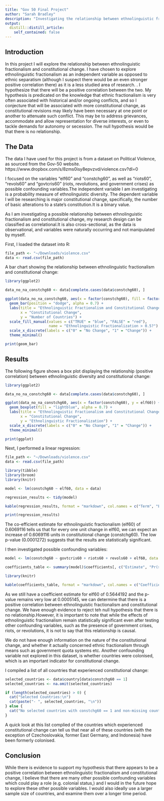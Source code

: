 ```yaml
---
title: "Gov 50 Final Project"
author: "Sarah Bradley"
description: "Investigating the relationship between ethnolinguistic fractionalism and constitutional change"
output:
  distill::distill_article:
    self_contained: false
---
```




## Introduction

In this project I will explore the relationship between ethnolinguistic fractionalism and constitutional change. I have chosen to explore ethnolinguistic fractionalism as an independent variable as opposed to ethnic separatism (although I suspect there would be an even stronger positive correlation there) as it is a less studied area of research. . I hypothesize that there will be a positive correlation between the two. My hypothesis is predicated on the knowledge that ethnic fractionalism is very often associated with historical and/or ongoing conflicts, and so I conjecture that will be associated with more constitutional change, as constitutional revisions may likely have been necessary at one point or another to attenuate such conflict. This may be to address grievances, accommodate and allow representation for diverse interests, or even to tackle demands for autonomy or secession. The null hypothesis would be that there is no relationship.

## The Data
The data I have used for this project is from a dataset on Political Violence, as sourced from the Gov-50 website. https://www.dropbox.com/s/8zms0isy8epvzvd/violence.csv?dl=0

I focused on the variables "elf60" and "constchg60", as well as "riots60", "revols60" and "govtcris60" (riots, revolutions, and government crises) as possible confounding variables.The independent variable I am investigating is a probability measure of ethnolinguistic diversity. The dependent variable I will be researching is major constitutional change, specifically, the number of basic alterations to a state's constitution.It is a binary value. 

As I am investigating a possible relationship between ethnolinguistic fractionalism and constitutional change, my research design can be classified as correlational.It is also cross-sectional, as the data is observational, and variables were naturally occurring and not manipulated by myself. 

First, I loaded the dataset into R:

```r
file_path <- "~/Downloads/violence.csv"
data <- read.csv(file_path)
```

A bar chart showing the relationship between ethnolinguistic fractionalism and constitutional change:

```r
library(ggplot2)

data_no_na_constchg60 <- data[complete.cases(data$constchg60), ]

ggplot(data_no_na_constchg60, aes(x = factor(constchg60), fill = factor(elf60 >= 0.5))) +
  geom_bar(position = "dodge", alpha = 0.7) +
  labs(title = "Ethnolinguistic Fractionalism and Constitutional Change",
       x = "Constitutional Change",
       y = "Number of Countries") +
  scale_fill_manual(values = c("TRUE" = "blue", "FALSE" = "red"), 
                    name = "Ethnolinguistic Fractionalization > 0.5?") +
  scale_x_discrete(labels = c("0" = "No Change", "1" = "Change")) +
  theme_minimal()

print(geom_bar)
```


## Results

The following figure shows a box plot displaying the relationship (positive correlation) between ethnolinguistic diversity and constitutional change:

```r
library(ggplot2)

data_no_na_constchg60 <- data[complete.cases(data$constchg60), ]

ggplot(data_no_na_constchg60, aes(x = factor(constchg60), y = elf60)) +
  geom_boxplot(fill = "lightblue", alpha = 0.7) +
  labs(title = "Ethnolinguistic Fractionalism and Constitutional Change",
       x = "Constitutional Change",
       y = "Ethnolinguistic Fractionalization") +
  scale_x_discrete(labels = c("0" = "No Change", "1" = "Change")) +
  theme_minimal()

print(ggplot)

```

Next, I performed a linear regression:

```r
file_path <- "~/Downloads/violence.csv"
data <- read.csv(file_path)

library(tibble)
library(broom)
library(knitr)

model <- lm(constchg60 ~ elf60, data = data)

regression_results <- tidy(model)

kable(regression_results, format = "markdown", col.names = c("Term", "Estimate", "Std. Error", "t value", "Pr(>|t|)"))

print(regression_results)

```
The co-efficient estimate for ethnolinguistic fractionalism (elf60) of 0.6069116 tells us that for every one unit change in elf60, we can expect an increase of 0.6069116 units in constitutional change (constchg60). The low p-value (0.0001272) suggests that the results are statistically significant. 

I then investigated possible confounding variables:

```r

model <- lm(constchg60 ~ govtcris60 + riots60 + revols60 + elf60, data = data)

coefficients_table <- summary(model)$coefficients[, c("Estimate", "Pr(>|t|)")]

library(knitr)

kable(coefficients_table, format = "markdown", col.names = c("Coefficient", "P-value"))


```

As we still have a coefficient estimate for elf60 of 0.5644192 and the p-value remains very low at 0.0005145, we can determine that there is a positive correlation between ethnolinguistic fractionalism and constitutional change. We have enough evidence to reject teh null hypothesis that there is no relationship.However, it is important to note that while the effects of ethnolinguistic fractionalism remain statistically significant even after testing other confounding variables, such as the presence of government crises, riots, or revolutions, it is not to say that this relationship is causal. 

We do not have enough information on the nature of the constitutional change, and whether it actually concerned ethnic fractionalism through means such as government quota systems etc. Another confounding variable not explored in this dataset, is whether countries were colonised, which is an important indicator for constitutional change. 


I compiled a list of all countries that experienced constitutional change:

```r
selected_countries <- data$country[data$constchg60 == 1]
selected_countries <- na.omit(selected_countries)

if (length(selected_countries) > 0) {
  cat("Selected Countries:\n")
  cat(paste("- ", selected_countries, "\n"))
} else {
  cat("No selected countries with constchg60 == 1 and non-missing country values.\n")
}

```

A quick look at this list complied of the countries which experienced constitutional change can tell us that near all of these countries (with the exception of Czechoslovakia, former East Germany, and Indonesia) have been formerly colonised.



## Conclusion

While there is evidence to support my hypothesis that there appears to be a positive correlation between ethnolinguistic fractionalism and constitutional change, I believe that there are many other possible confounding variables which could play a role (e.g. colonial status,) and I would in the future hope to explore these other possible variables. I would also ideally use a larger sample size of countries, and examine them over a longer time period. 
